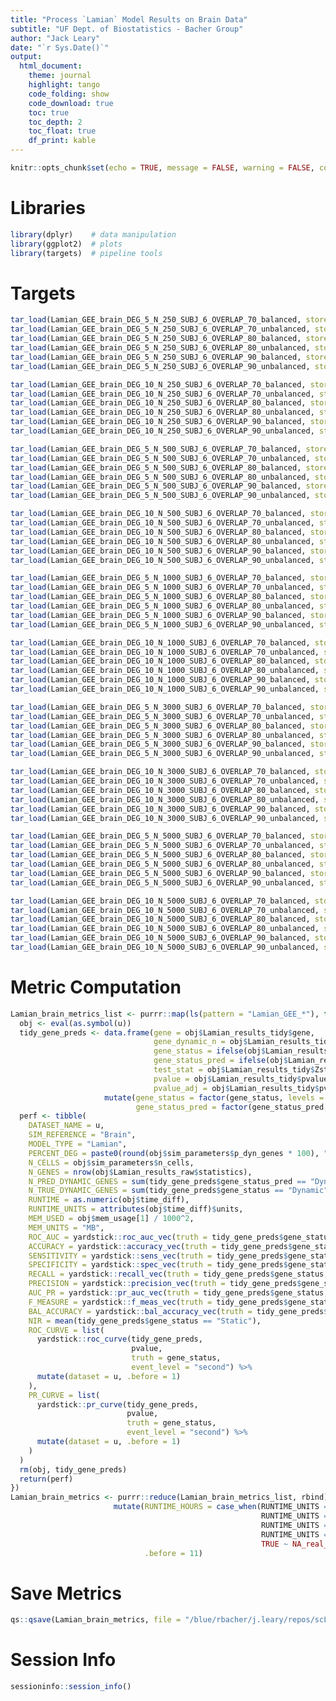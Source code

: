 ```yaml
---
title: "Process `Lamian` Model Results on Brain Data"
subtitle: "UF Dept. of Biostatistics - Bacher Group"
author: "Jack Leary" 
date: "`r Sys.Date()`"
output:
  html_document:
    theme: journal
    highlight: tango
    code_folding: show
    code_download: true 
    toc: true 
    toc_depth: 2
    toc_float: true
    df_print: kable
---
```


```r
knitr::opts_chunk$set(echo = TRUE, message = FALSE, warning = FALSE, comment = NA)
```

# Libraries

```r
library(dplyr)    # data manipulation 
library(ggplot2)  # plots
library(targets)  # pipeline tools
```

# Targets

```r
tar_load(Lamian_GEE_brain_DEG_5_N_250_SUBJ_6_OVERLAP_70_balanced, store = "store_Lamian_GEE")
tar_load(Lamian_GEE_brain_DEG_5_N_250_SUBJ_6_OVERLAP_70_unbalanced, store = "store_Lamian_GEE")
tar_load(Lamian_GEE_brain_DEG_5_N_250_SUBJ_6_OVERLAP_80_balanced, store = "store_Lamian_GEE")
tar_load(Lamian_GEE_brain_DEG_5_N_250_SUBJ_6_OVERLAP_80_unbalanced, store = "store_Lamian_GEE")
tar_load(Lamian_GEE_brain_DEG_5_N_250_SUBJ_6_OVERLAP_90_balanced, store = "store_Lamian_GEE")
tar_load(Lamian_GEE_brain_DEG_5_N_250_SUBJ_6_OVERLAP_90_unbalanced, store = "store_Lamian_GEE")

tar_load(Lamian_GEE_brain_DEG_10_N_250_SUBJ_6_OVERLAP_70_balanced, store = "store_Lamian_GEE")
tar_load(Lamian_GEE_brain_DEG_10_N_250_SUBJ_6_OVERLAP_70_unbalanced, store = "store_Lamian_GEE")
tar_load(Lamian_GEE_brain_DEG_10_N_250_SUBJ_6_OVERLAP_80_balanced, store = "store_Lamian_GEE")
tar_load(Lamian_GEE_brain_DEG_10_N_250_SUBJ_6_OVERLAP_80_unbalanced, store = "store_Lamian_GEE")
tar_load(Lamian_GEE_brain_DEG_10_N_250_SUBJ_6_OVERLAP_90_balanced, store = "store_Lamian_GEE")
tar_load(Lamian_GEE_brain_DEG_10_N_250_SUBJ_6_OVERLAP_90_unbalanced, store = "store_Lamian_GEE")

tar_load(Lamian_GEE_brain_DEG_5_N_500_SUBJ_6_OVERLAP_70_balanced, store = "store_Lamian_GEE")
tar_load(Lamian_GEE_brain_DEG_5_N_500_SUBJ_6_OVERLAP_70_unbalanced, store = "store_Lamian_GEE")
tar_load(Lamian_GEE_brain_DEG_5_N_500_SUBJ_6_OVERLAP_80_balanced, store = "store_Lamian_GEE")
tar_load(Lamian_GEE_brain_DEG_5_N_500_SUBJ_6_OVERLAP_80_unbalanced, store = "store_Lamian_GEE")
tar_load(Lamian_GEE_brain_DEG_5_N_500_SUBJ_6_OVERLAP_90_balanced, store = "store_Lamian_GEE")
tar_load(Lamian_GEE_brain_DEG_5_N_500_SUBJ_6_OVERLAP_90_unbalanced, store = "store_Lamian_GEE")

tar_load(Lamian_GEE_brain_DEG_10_N_500_SUBJ_6_OVERLAP_70_balanced, store = "store_Lamian_GEE")
tar_load(Lamian_GEE_brain_DEG_10_N_500_SUBJ_6_OVERLAP_70_unbalanced, store = "store_Lamian_GEE")
tar_load(Lamian_GEE_brain_DEG_10_N_500_SUBJ_6_OVERLAP_80_balanced, store = "store_Lamian_GEE")
tar_load(Lamian_GEE_brain_DEG_10_N_500_SUBJ_6_OVERLAP_80_unbalanced, store = "store_Lamian_GEE")
tar_load(Lamian_GEE_brain_DEG_10_N_500_SUBJ_6_OVERLAP_90_balanced, store = "store_Lamian_GEE")
tar_load(Lamian_GEE_brain_DEG_10_N_500_SUBJ_6_OVERLAP_90_unbalanced, store = "store_Lamian_GEE")

tar_load(Lamian_GEE_brain_DEG_5_N_1000_SUBJ_6_OVERLAP_70_balanced, store = "store_Lamian_GEE")
tar_load(Lamian_GEE_brain_DEG_5_N_1000_SUBJ_6_OVERLAP_70_unbalanced, store = "store_Lamian_GEE")
tar_load(Lamian_GEE_brain_DEG_5_N_1000_SUBJ_6_OVERLAP_80_balanced, store = "store_Lamian_GEE")
tar_load(Lamian_GEE_brain_DEG_5_N_1000_SUBJ_6_OVERLAP_80_unbalanced, store = "store_Lamian_GEE")
tar_load(Lamian_GEE_brain_DEG_5_N_1000_SUBJ_6_OVERLAP_90_balanced, store = "store_Lamian_GEE")
tar_load(Lamian_GEE_brain_DEG_5_N_1000_SUBJ_6_OVERLAP_90_unbalanced, store = "store_Lamian_GEE")

tar_load(Lamian_GEE_brain_DEG_10_N_1000_SUBJ_6_OVERLAP_70_balanced, store = "store_Lamian_GEE")
tar_load(Lamian_GEE_brain_DEG_10_N_1000_SUBJ_6_OVERLAP_70_unbalanced, store = "store_Lamian_GEE")
tar_load(Lamian_GEE_brain_DEG_10_N_1000_SUBJ_6_OVERLAP_80_balanced, store = "store_Lamian_GEE")
tar_load(Lamian_GEE_brain_DEG_10_N_1000_SUBJ_6_OVERLAP_80_unbalanced, store = "store_Lamian_GEE")
tar_load(Lamian_GEE_brain_DEG_10_N_1000_SUBJ_6_OVERLAP_90_balanced, store = "store_Lamian_GEE")
tar_load(Lamian_GEE_brain_DEG_10_N_1000_SUBJ_6_OVERLAP_90_unbalanced, store = "store_Lamian_GEE")

tar_load(Lamian_GEE_brain_DEG_5_N_3000_SUBJ_6_OVERLAP_70_balanced, store = "store_Lamian_GEE")
tar_load(Lamian_GEE_brain_DEG_5_N_3000_SUBJ_6_OVERLAP_70_unbalanced, store = "store_Lamian_GEE")
tar_load(Lamian_GEE_brain_DEG_5_N_3000_SUBJ_6_OVERLAP_80_balanced, store = "store_Lamian_GEE")
tar_load(Lamian_GEE_brain_DEG_5_N_3000_SUBJ_6_OVERLAP_80_unbalanced, store = "store_Lamian_GEE")
tar_load(Lamian_GEE_brain_DEG_5_N_3000_SUBJ_6_OVERLAP_90_balanced, store = "store_Lamian_GEE")
tar_load(Lamian_GEE_brain_DEG_5_N_3000_SUBJ_6_OVERLAP_90_unbalanced, store = "store_Lamian_GEE")

tar_load(Lamian_GEE_brain_DEG_10_N_3000_SUBJ_6_OVERLAP_70_balanced, store = "store_Lamian_GEE")
tar_load(Lamian_GEE_brain_DEG_10_N_3000_SUBJ_6_OVERLAP_70_unbalanced, store = "store_Lamian_GEE")
tar_load(Lamian_GEE_brain_DEG_10_N_3000_SUBJ_6_OVERLAP_80_balanced, store = "store_Lamian_GEE")
tar_load(Lamian_GEE_brain_DEG_10_N_3000_SUBJ_6_OVERLAP_80_unbalanced, store = "store_Lamian_GEE")
tar_load(Lamian_GEE_brain_DEG_10_N_3000_SUBJ_6_OVERLAP_90_balanced, store = "store_Lamian_GEE")
tar_load(Lamian_GEE_brain_DEG_10_N_3000_SUBJ_6_OVERLAP_90_unbalanced, store = "store_Lamian_GEE")

tar_load(Lamian_GEE_brain_DEG_5_N_5000_SUBJ_6_OVERLAP_70_balanced, store = "store_Lamian_GEE")
tar_load(Lamian_GEE_brain_DEG_5_N_5000_SUBJ_6_OVERLAP_70_unbalanced, store = "store_Lamian_GEE")
tar_load(Lamian_GEE_brain_DEG_5_N_5000_SUBJ_6_OVERLAP_80_balanced, store = "store_Lamian_GEE")
tar_load(Lamian_GEE_brain_DEG_5_N_5000_SUBJ_6_OVERLAP_80_unbalanced, store = "store_Lamian_GEE")
tar_load(Lamian_GEE_brain_DEG_5_N_5000_SUBJ_6_OVERLAP_90_balanced, store = "store_Lamian_GEE")
tar_load(Lamian_GEE_brain_DEG_5_N_5000_SUBJ_6_OVERLAP_90_unbalanced, store = "store_Lamian_GEE")

tar_load(Lamian_GEE_brain_DEG_10_N_5000_SUBJ_6_OVERLAP_70_balanced, store = "store_Lamian_GEE")
tar_load(Lamian_GEE_brain_DEG_10_N_5000_SUBJ_6_OVERLAP_70_unbalanced, store = "store_Lamian_GEE")
tar_load(Lamian_GEE_brain_DEG_10_N_5000_SUBJ_6_OVERLAP_80_balanced, store = "store_Lamian_GEE")
tar_load(Lamian_GEE_brain_DEG_10_N_5000_SUBJ_6_OVERLAP_80_unbalanced, store = "store_Lamian_GEE")
tar_load(Lamian_GEE_brain_DEG_10_N_5000_SUBJ_6_OVERLAP_90_balanced, store = "store_Lamian_GEE")
tar_load(Lamian_GEE_brain_DEG_10_N_5000_SUBJ_6_OVERLAP_90_unbalanced, store = "store_Lamian_GEE")
```

# Metric Computation

```r
Lamian_brain_metrics_list <- purrr::map(ls(pattern = "Lamian_GEE_*"), function(u) {
  obj <- eval(as.symbol(u))
  tidy_gene_preds <- data.frame(gene = obj$Lamian_results_tidy$gene, 
                                gene_dynamic_n = obj$Lamian_results_tidy$geneDynamic_n, 
                                gene_status = ifelse(obj$Lamian_results_tidy$geneDynamic_n > 0, "Dynamic", "Static"),
                                gene_status_pred = ifelse(obj$Lamian_results_tidy$gene_dynamic_overall == 1, "Dynamic", "Static"), 
                                test_stat = obj$Lamian_results_tidy$Zstat, 
                                pvalue = obj$Lamian_results_tidy$pvalue, 
                                pvalue_adj = obj$Lamian_results_tidy$pvalue_adj) %>% 
                     mutate(gene_status = factor(gene_status, levels = c("Dynamic", "Static")), 
                            gene_status_pred = factor(gene_status_pred, levels = c("Dynamic", "Static")))
  perf <- tibble(
    DATASET_NAME = u, 
    SIM_REFERENCE = "Brain", 
    MODEL_TYPE = "Lamian", 
    PERCENT_DEG = paste0(round(obj$sim_parameters$p_dyn_genes * 100), "%"), 
    N_CELLS = obj$sim_parameters$n_cells, 
    N_GENES = nrow(obj$Lamian_results_raw$statistics), 
    N_PRED_DYNAMIC_GENES = sum(tidy_gene_preds$gene_status_pred == "Dynamic"), 
    N_TRUE_DYNAMIC_GENES = sum(tidy_gene_preds$gene_status == "Dynamic"), 
    RUNTIME = as.numeric(obj$time_diff), 
    RUNTIME_UNITS = attributes(obj$time_diff)$units, 
    MEM_USED = obj$mem_usage[1] / 1000^2,
    MEM_UNITS = "MB", 
    ROC_AUC = yardstick::roc_auc_vec(truth = tidy_gene_preds$gene_status, estimate = tidy_gene_preds$pvalue, event_level = "second"), 
    ACCURACY = yardstick::accuracy_vec(truth = tidy_gene_preds$gene_status, estimate = tidy_gene_preds$gene_status_pred), 
    SENSITIVITY = yardstick::sens_vec(truth = tidy_gene_preds$gene_status, estimate = tidy_gene_preds$gene_status_pred), 
    SPECIFICITY = yardstick::spec_vec(truth = tidy_gene_preds$gene_status, estimate = tidy_gene_preds$gene_status_pred),
    RECALL = yardstick::recall_vec(truth = tidy_gene_preds$gene_status, estimate = tidy_gene_preds$gene_status_pred),
    PRECISION = yardstick::precision_vec(truth = tidy_gene_preds$gene_status, estimate = tidy_gene_preds$gene_status_pred), 
    AUC_PR = yardstick::pr_auc_vec(truth = tidy_gene_preds$gene_status, estimate = tidy_gene_preds$pvalue, event_level = "second"), 
    F_MEASURE = yardstick::f_meas_vec(truth = tidy_gene_preds$gene_status, estimate = tidy_gene_preds$gene_status_pred), 
    BAL_ACCURACY = yardstick::bal_accuracy_vec(truth = tidy_gene_preds$gene_status, estimate = tidy_gene_preds$gene_status_pred), 
    NIR = mean(tidy_gene_preds$gene_status == "Static"), 
    ROC_CURVE = list(
      yardstick::roc_curve(tidy_gene_preds, 
                           pvalue, 
                           truth = gene_status,
                           event_level = "second") %>% 
      mutate(dataset = u, .before = 1)
    ), 
    PR_CURVE = list(
      yardstick::pr_curve(tidy_gene_preds, 
                          pvalue, 
                          truth = gene_status,
                          event_level = "second") %>% 
      mutate(dataset = u, .before = 1)
    )
  )
  rm(obj, tidy_gene_preds)
  return(perf)
}) 
Lamian_brain_metrics <- purrr::reduce(Lamian_brain_metrics_list, rbind) %>% 
                       mutate(RUNTIME_HOURS = case_when(RUNTIME_UNITS == "secs" ~ RUNTIME / 60^2, 
                                                        RUNTIME_UNITS == "mins" ~ RUNTIME / 60, 
                                                        RUNTIME_UNITS == "hours" ~ RUNTIME, 
                                                        RUNTIME_UNITS == "days" ~ RUNTIME * 24, 
                                                        TRUE ~ NA_real_), 
                              .before = 11)
```

# Save Metrics

```r
qs::qsave(Lamian_brain_metrics, file = "/blue/rbacher/j.leary/repos/scLANE-Simulations/Data/Metrics_Lamian_GEE_Multi_Subject_Brain")
```

# Session Info

```r
sessioninfo::session_info()
```
